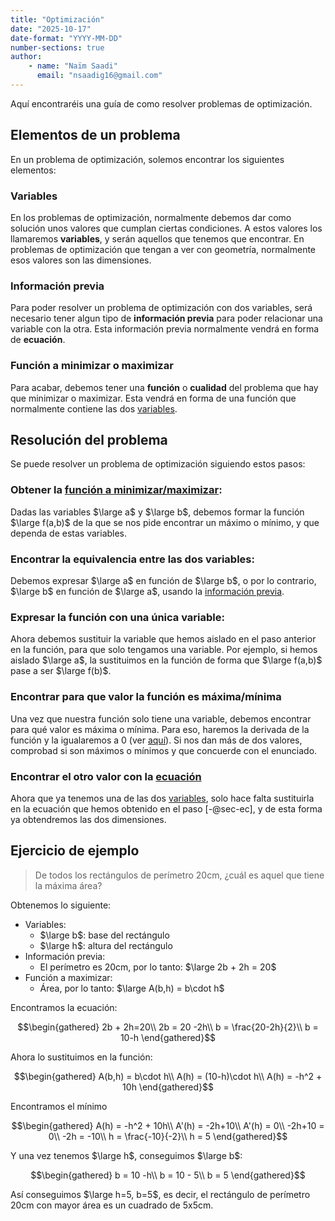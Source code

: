 ```yaml
---
title: "Optimización"
date: "2025-10-17"
date-format: "YYYY-MM-DD"
number-sections: true
author:
    - name: "Naïm Saadi"
      email: "nsaadig16@gmail.com"
---
```


Aquí encontraréis una guía de como resolver problemas de optimización.

## Elementos de un problema

En un problema de optimización, solemos encontrar los siguientes elementos:

### Variables {#sec-variables}

En los problemas de optimización, normalmente debemos dar como solución unos valores que cumplan ciertas condiciones.
A estos valores los llamaremos **variables**, y serán aquellos que tenemos que encontrar. En problemas de optimización que
tengan a ver con geometría, normalmente esos valores son las dimensiones.

### Información previa {#sec-info}

Para poder resolver un problema de optimización con dos variables, será necesario tener algun tipo de **información previa** para
poder relacionar una variable con la otra. Esta información previa normalmente vendrá en forma de **ecuación**.

### Función a minimizar o maximizar {#sec-func}

Para acabar, debemos tener una **función** o **cualidad** del problema que hay que minimizar o maximizar. Esta vendrá en forma
de una función que normalmente contiene las dos [variables](#sec-variables).

## Resolución del problema

Se puede resolver un problema de optimización siguiendo estos pasos:

### Obtener la [función a minimizar/maximizar](#sec-func):

Dadas las variables $\large a$ y $\large b$, debemos formar la función $\large f(a,b)$ de la que se nos pide encontrar un máximo o mínimo,
y que dependa de estas variables. 

### Encontrar la equivalencia entre las dos variables: {#sec-ec}

Debemos expresar $\large a$ en función de $\large b$, o por lo contrario, $\large b$ en función de $\large a$, usando la [información previa](#sec-info).

### Expresar la función con una única variable:

Ahora debemos sustituir la variable que hemos aislado en el paso anterior en la función, para que solo tengamos una variable.
Por ejemplo, si hemos aislado $\large a$, la sustituimos en la función de forma que $\large f(a,b)$ pase a ser $\large f(b)$.

### Encontrar para que valor la función es máxima/mínima

Una vez que nuestra función solo tiene una variable, debemos encontrar para qué valor es máxima o mínima. Para eso, haremos la 
derivada de la función y la igualaremos a 0 (ver [aquí](/contents/analisis.qmd#sec-extremos)). Si nos dan más de dos valores,
comprobad si son máximos o mínimos y que concuerde con el enunciado.

### Encontrar el otro valor con la [ecuación](#sec-info)

Ahora que ya tenemos una de las dos [variables](#sec-variables), solo hace falta sustituirla en la ecuación que hemos obtenido en
el paso [-@sec-ec], y de esta forma ya obtendremos las dos dimensiones.

## Ejercicio de ejemplo

> De todos los rectángulos de perímetro 20cm, ¿cuál es aquel que tiene la máxima área?

Obtenemos lo siguiente:

- Variables:
    - $\large b$: base del rectángulo
    - $\large h$: altura del rectángulo
- Información previa:
    - El perímetro es 20cm, por lo tanto: $\large 2b + 2h = 20$
- Función a maximizar:
    - Área, por lo tanto: $\large A(b,h) = b\cdot h$

Encontramos la ecuación:

$$\begin{gathered}
2b + 2h=20\\
2b = 20 -2h\\
b = \frac{20-2h}{2}\\
b = 10-h
\end{gathered}$$

Ahora lo sustituimos en la función:

$$\begin{gathered}
A(b,h) = b\cdot h\\
A(h) = (10-h)\cdot h\\
A(h) = -h^2 + 10h
\end{gathered}$$

Encontramos el mínimo

$$\begin{gathered}
A(h) = -h^2 + 10h\\
A'(h) = -2h+10\\
A'(h) = 0\\
-2h+10 = 0\\
-2h = -10\\
h = \frac{-10}{-2}\\
h = 5
\end{gathered}$$

Y una vez tenemos $\large h$, conseguimos $\large b$:

$$\begin{gathered}
b = 10 -h\\
b = 10 - 5\\
b = 5
\end{gathered}$$

Así conseguimos $\large h=5, b=5$, es decir, el rectángulo de perímetro 20cm con mayor área es un cuadrado de 5x5cm.
